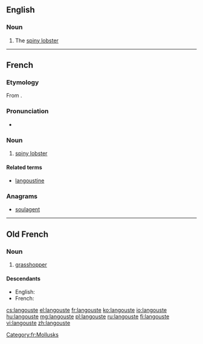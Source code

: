 ==English==

===Noun===
{{en-noun}}

# The [[spiny lobster]]

----

==French==
===Etymology===
From {{etyl|la|fr}} {{term|locusta|lang=la}}.
===Pronunciation===
* {{audio|Fr-langouste.ogg|Audio|lang=fr}}

===Noun===
{{fr-noun|f}}

# [[spiny lobster]]

====Related terms====
* [[langoustine]]

===Anagrams===
* [[soulagent#French|soulagent]]

[[Category:fr:Mollusks]]

----

==Old French==

===Noun===
{{fro-noun|f}}

# [[grasshopper]]

====Descendants====
* English: {{l|en|locust}} {{qualifier|borrowed}}
* French: {{l|fr|langouste}}

[[cs:langouste]]
[[el:langouste]]
[[fr:langouste]]
[[ko:langouste]]
[[io:langouste]]
[[hu:langouste]]
[[mg:langouste]]
[[pl:langouste]]
[[ru:langouste]]
[[fi:langouste]]
[[vi:langouste]]
[[zh:langouste]]